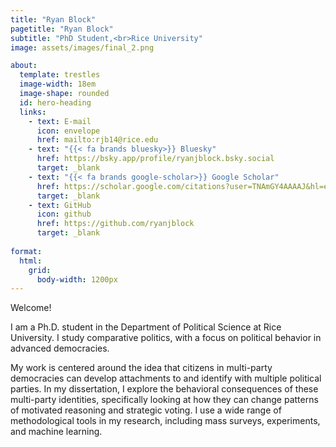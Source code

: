 ---
title: "Ryan Block"
pagetitle: "Ryan Block"
subtitle: "PhD Student,<br>Rice University"
image: assets/images/final_2.png

about: 
  template: trestles
  image-width: 18em
  image-shape: rounded
  id: hero-heading
  links:
    - text: E-mail
      icon: envelope
      href: mailto:rjb14@rice.edu
    - text: "{{< fa brands bluesky>}} Bluesky"
      href: https://bsky.app/profile/ryanjblock.bsky.social
      target: _blank
    - text: "{{< fa brands google-scholar>}} Google Scholar"
      href: https://scholar.google.com/citations?user=TNAmGY4AAAAJ&hl=en
      target: _blank
    - text: GitHub
      icon: github
      href: https://github.com/ryanjblock
      target: _blank
      
format:
  html:
    grid:
      body-width: 1200px
---

::: {#hero-heading}

<div class="h1">Welcome!</div>

I am a Ph.D. student in the Department of Political Science at Rice University. I study comparative politics, with a focus on political behavior in advanced democracies. 

My work is centered around the idea that citizens in multi-party democracies can develop attachments to and identify with multiple political parties. In my dissertation, I explore the behavioral consequences of these multi-party identities, specifically looking at how they can change patterns of motivated reasoning and strategic voting. I use a wide range of methodological tools in my research, including mass surveys, experiments, and machine learning. 

:::

